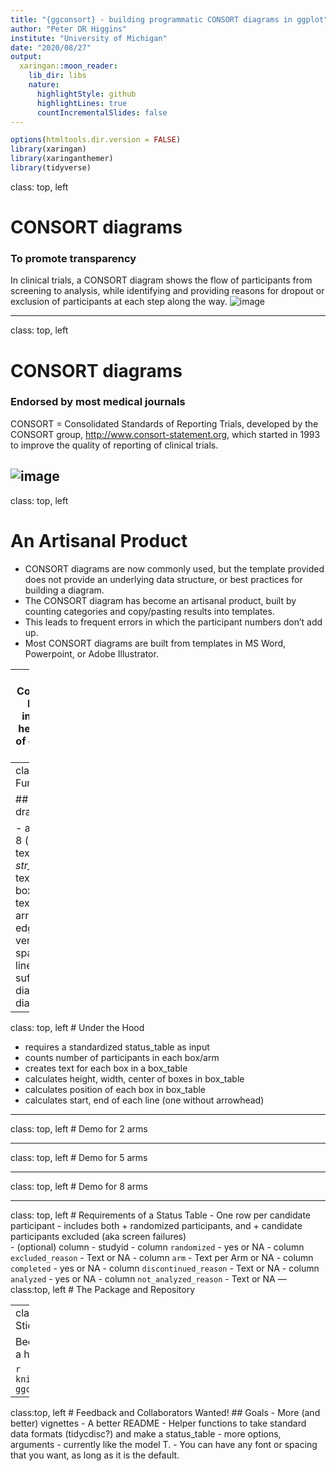 ```yaml
---
title: "{ggconsort} - building programmatic CONSORT diagrams in ggplot"
author: "Peter DR Higgins"
institute: "University of Michigan"
date: "2020/08/27"
output:
  xaringan::moon_reader:
    lib_dir: libs
    nature:
      highlightStyle: github
      highlightLines: true
      countIncrementalSlides: false
---
```



```r
options(htmltools.dir.version = FALSE)
library(xaringan)
library(xaringanthemer)
library(tidyverse)
```


class: top, left

# CONSORT diagrams

### To promote transparency

In clinical trials, a CONSORT diagram shows the flow of participants from screening to analysis, while identifying and providing reasons for dropout or exclusion of participants at each step along the way.
![image](consort5arm_upa_uc.png)

---

class: top, left

# CONSORT diagrams

### Endorsed by most medical journals

CONSORT = Consolidated Standards of Reporting Trials, developed by the CONSORT group, <http://www.consort-statement.org>, which started in 1993 to improve the quality of reporting of clinical trials.

![image](CONSORT_template.png)
---

class: top, left

# An Artisanal Product

- CONSORT diagrams are now commonly used, but the template provided does not provide an underlying data structure, or best practices for building a diagram. 
- The CONSORT diagram has become an artisanal product, built by counting categories and copy/pasting results into templates. 
- This leads to frequent errors in which the participant numbers don't add up. 
- Most CONSORT diagrams are built from templates in MS Word, Powerpoint, or Adobe Illustrator.

---
class: top, left
# Components of a Consort Diagram (Naming)
## insert marked up image here
- note top has N = 1 of each
- note bottom has N = n_arms of each
---
class: top, left
# Basic Functionality

## draw_consort(status_table)

- any # of arms from 2 to 8 (or more)
- auto-wraps text in boxes with _str_wrap()_
- can control text wrap with `\n`
- fits boxes to height, width of text
- creates lines and arrows to box center edges
- sets standard vertical and horizontal spacing between boxes, lines
- creates plot area sufficient to contain diagram
- then draws the diagram


---
class: top, left
# Under the Hood

- requires a standardized status_table as input
- counts number of participants in each box/arm
- creates text for each box in a box_table
- calculates height, width, center of boxes in box_table
- calculates position of each box in box_table
- calculates start, end of each line (one without arrowhead)


---

class: top, left
# Demo for 2 arms


---

class: top, left
# Demo for 5 arms

---

class: top, left
# Demo for 8 arms

---

class: top, left
# Requirements of a Status Table
- One row per candidate participant
- includes both
  + randomized participants, and
  + candidate participants excluded (aka screen failures)
  <br>
- (optional) column - studyid
- column `randomized` - yes or NA
- column `excluded_reason` - Text or NA
- column `arm` - Text per Arm or NA
- column `completed` - yes or NA
- column `discontinued_reason` - Text or NA
- column `analyzed` -  yes or NA
- column `not_analyzed_reason` - Text or NA
---
class:top, left
# The Package and Repository

---
class:top, left
# The Hex Sticker

Because one must always have a hex sticker


```r
knitr::include_graphics("hex-ggconsort.png")
```

---
class:top, left
# Feedback and Collaborators Wanted!
## Goals
- More (and better) vignettes
- A better README
- Helper functions to take standard data formats (tidycdisc?) and make a status_table
- more options, arguments - currently like the model T.
- You can have any font or spacing that you want, as long as it is the default.
